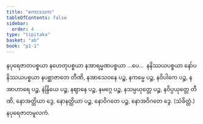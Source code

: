 ```yaml
---
title: "ဧကာဒသက"
tableOfContents: false
sidebar:
  order: 4
type: "tipitaka"
basket: "ab"
book: "p1-1"
---
```



<DynamicBreadcrumb />

<Paragraph number="1218" book="p1-1">
နပုရေဇာတပစ္စယာ နဟေတုပစ္စယာ နအာရမ္မဏပစ္စယာ …ပေ…  နနိဿယပစ္စယာ နော်ပနိဿယပစ္စယာ နပစ္ဆာဇာတေ တီဏိ, နအာသေဝနေ ပဉ္စ, နကမ္မေ ပဉ္စ, နဝိပါကေ ပဉ္စ, နအာဟာရေ ပဉ္စ, နဲန္ဒြိယေ ပဉ္စ, နဈာနေ ပဉ္စ, နမဂ္ဂေ ပဉ္စ, နသမ္ပယုတ္တေ ပဉ္စ, နဝိပ္ပယုတ္တေ တီဏိ, နောအတ္ထိယာ ဒွေ, နောနတ္ထိယာ ပဉ္စ, နောဝိဂတေ ပဉ္စ, နောအဝိဂတေ ဒွေ. (သံခိတ္တံ.)

</Paragraph>

<Paragraph number="1219" type="center" book="p1-1">
နပုရေဇာတမူလကံ.
</Paragraph>